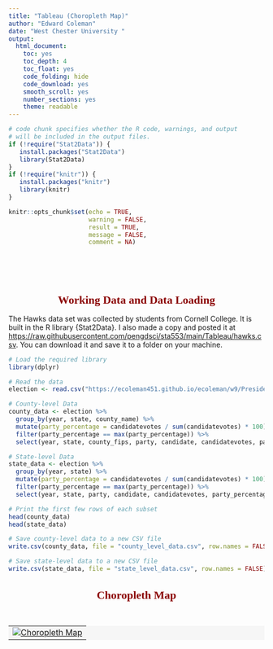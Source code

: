 ---
title: "Tableau (Choropleth Map)"
author: "Edward Coleman"
date: "West Chester University "
output:
  html_document: 
    toc: yes
    toc_depth: 4
    toc_float: yes
    code_folding: hide
    code_download: yes
    smooth_scroll: yes
    number_sections: yes
    theme: readable
---
<style type="text/css">

div#TOC li {
    list-style:none;
    background-image:none;
    background-repeat:none;
    background-position:0;
}
h1.title {
  font-size: 24px;
  color: DarkRed;
  text-align: center;
}
h4.author { /* Header 4 - and the author and data headers use this too  */
    font-size: 18px;
  font-family: "Times New Roman", Times, serif;
  color: DarkRed;
  text-align: center;
}
h4.date { /* Header 4 - and the author and data headers use this too  */
  font-size: 18px;
  font-family: "Times New Roman", Times, serif;
  color: DarkBlue;
  text-align: center;
}
h1 { /* Header 3 - and the author and data headers use this too  */
    font-size: 22px;
    font-family: "Times New Roman", Times, serif;
    color: darkred;
    text-align: center;
}
h2 { /* Header 3 - and the author and data headers use this too  */
    font-size: 18px;
    font-family: "Times New Roman", Times, serif;
    color: navy;
    text-align: left;
}

h3 { /* Header 3 - and the author and data headers use this too  */
    font-size: 15px;
    font-family: "Times New Roman", Times, serif;
    color: navy;
    text-align: left;
}

h4 { /* Header 4 - and the author and data headers use this too  */
    font-size: 18px;
    font-family: "Times New Roman", Times, serif;
    color: darkred;
    text-align: left;
}
img {
  border: 1px solid #555;
}
</style>

```{r setup, include=FALSE}
# code chunk specifies whether the R code, warnings, and output 
# will be included in the output files.
if (!require("Stat2Data")) {
   install.packages("Stat2Data")
   library(Stat2Data)
}
if (!require("knitr")) {
   install.packages("knitr")
   library(knitr)
}

knitr::opts_chunk$set(echo = TRUE,       
                      warning = FALSE,   
                      result = TRUE,   
                      message = FALSE,
                      comment = NA)
```

\

\

# Working Data and Data Loading
The Hawks data set was collected by students from Cornell College. It is built in the R library {Stat2Data}. I also made a copy and posted it at <https://raw.githubusercontent.com/pengdsci/sta553/main/Tableau/hawks.csv>. You can download it and save it to a folder on your machine.
```{r}
# Load the required library
library(dplyr)

# Read the data
election <- read.csv("https://ecoleman451.github.io/ecoleman/w9/PresidentialElection2000To2020.csv")

# County-level Data
county_data <- election %>%
  group_by(year, state, county_name) %>%
  mutate(party_percentage = candidatevotes / sum(candidatevotes) * 100) %>%
  filter(party_percentage == max(party_percentage)) %>%
  select(year, state, county_fips, party, candidate, candidatevotes, party_percentage)

# State-level Data
state_data <- election %>%
  group_by(year, state) %>%
  mutate(party_percentage = candidatevotes / sum(candidatevotes) * 100) %>%
  filter(party_percentage == max(party_percentage)) %>%
  select(year, state, party, candidate, candidatevotes, party_percentage)

# Print the first few rows of each subset
head(county_data)
head(state_data)

# Save county-level data to a new CSV file
write.csv(county_data, file = "county_level_data.csv", row.names = FALSE)

# Save state-level data to a new CSV file
write.csv(state_data, file = "state_level_data.csv", row.names = FALSE)
```

# Choropleth Map
\
<table border = 0 bordercolor="darkgreen" bgcolor='#f6f6f6'  width=100%  align = center>
<tr>
<td>
<div class='tableauPlaceholder' id='viz1712178344816' style='position: relative'><noscript><a href='#'><img alt='Choropleth Map ' src='https:&#47;&#47;public.tableau.com&#47;static&#47;images&#47;Ch&#47;Choropleth_Map_17121775293760&#47;ChoroplethMap&#47;1_rss.png' style='border: none' /></a></noscript><object class='tableauViz'  style='display:none;'><param name='host_url' value='https%3A%2F%2Fpublic.tableau.com%2F' /> <param name='embed_code_version' value='3' /> <param name='site_root' value='' /><param name='name' value='Choropleth_Map_17121775293760&#47;ChoroplethMap' /><param name='tabs' value='no' /><param name='toolbar' value='yes' /><param name='static_image' value='https:&#47;&#47;public.tableau.com&#47;static&#47;images&#47;Ch&#47;Choropleth_Map_17121775293760&#47;ChoroplethMap&#47;1.png' /> <param name='animate_transition' value='yes' /><param name='display_static_image' value='yes' /><param name='display_spinner' value='yes' /><param name='display_overlay' value='yes' /><param name='display_count' value='yes' /><param name='language' value='en-US' /></object></div>                
<script type='text/javascript'>                    
var divElement = document.getElementById('viz1712178344816');                    
var vizElement = divElement.getElementsByTagName('object')[0];                    
vizElement.style.width='100%';vizElement.style.height=(divElement.offsetWidth*0.75)+'px';                    
var scriptElement = document.createElement('script');                    
scriptElement.src = 'https://public.tableau.com/javascripts/api/viz_v1.js';                    
vizElement.parentNode.insertBefore(scriptElement, vizElement);                
</script>
</td>
</tr>
</table>            
\

